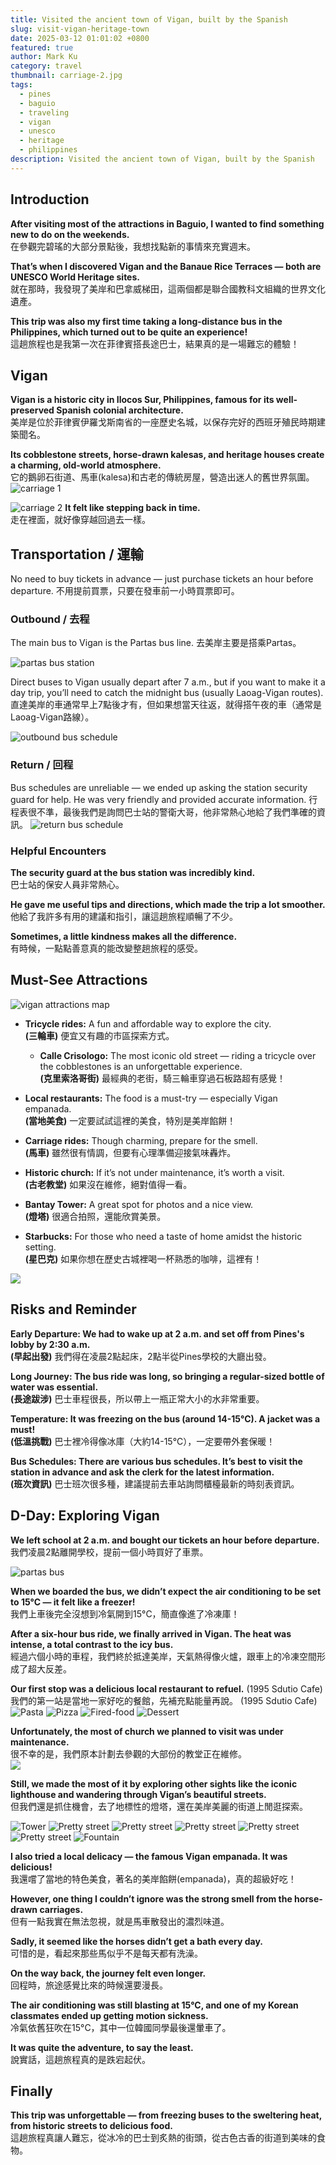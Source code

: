 ```yaml
---
title: Visited the ancient town of Vigan, built by the Spanish
slug: visit-vigan-heritage-town
date: 2025-03-12 01:01:02 +0800
featured: true
author: Mark Ku
category: travel
thumbnail: carriage-2.jpg
tags:
  - pines
  - baguio
  - traveling
  - vigan
  - unesco
  - heritage
  - philippines
description: Visited the ancient town of Vigan, built by the Spanish
---
```


## Introduction  
**After visiting most of the attractions in Baguio, I wanted to find something new to do on the weekends.**  
在參觀完碧瑤的大部分景點後，我想找點新的事情來充實週末。  

**That’s when I discovered Vigan and the Banaue Rice Terraces — both are UNESCO World Heritage sites.**  
就在那時，我發現了美岸和巴拿威梯田，這兩個都是聯合國教科文組織的世界文化遺產。  

**This trip was also my first time taking a long-distance bus in the Philippines, which turned out to be quite an experience!**  
這趟旅程也是我第一次在菲律賓搭長途巴士，結果真的是一場難忘的體驗！  

## Vigan  
**Vigan is a historic city in Ilocos Sur, Philippines, famous for its well-preserved Spanish colonial architecture.**  
美岸是位於菲律賓伊羅戈斯南省的一座歷史名城，以保存完好的西班牙殖民時期建築聞名。  

**Its cobblestone streets, horse-drawn kalesas, and heritage houses create a charming, old-world atmosphere.**  
它的鵝卵石街道、馬車(kalesa)和古老的傳統房屋，營造出迷人的舊世界氛圍。  
![carriage 1](carriage-1.jpg)

![carriage 2](carriage-2.jpg)
**It felt like stepping back in time.**  
走在裡面，就好像穿越回過去一樣。  

## Transportation / 運輸

No need to buy tickets in advance — just purchase tickets an hour before departure.
不用提前買票，只要在發車前一小時買票即可。
### Outbound / 去程
The main bus to Vigan is the Partas bus line.
去美岸主要是搭乘Partas。

![partas bus station](partas-bus-station.jpg)

Direct buses to Vigan usually depart after 7 a.m., but if you want to make it a day trip, you’ll need to catch the midnight bus (usually Laoag-Vigan routes).
直達美岸的車通常早上7點後才有，但如果想當天往返，就得搭午夜的車（通常是Laoag-Vigan路線）。

![outbound bus schedule](outbound-bus-schedule.jpg)
### Return / 回程
Bus schedules are unreliable — we ended up asking the station security guard for help. He was very friendly and provided accurate information.
行程表很不準，最後我們是詢問巴士站的警衛大哥，他非常熱心地給了我們準確的資訊。
![return bus schedule](return-bus-schedule.jpg)

### Helpful Encounters  
**The security guard at the bus station was incredibly kind.**  
巴士站的保安人員非常熱心。  

**He gave me useful tips and directions, which made the trip a lot smoother.**  
他給了我許多有用的建議和指引，讓這趟旅程順暢了不少。  

**Sometimes, a little kindness makes all the difference.**  
有時候，一點點善意真的能改變整趟旅程的感受。  

## Must-See Attractions
![vigan attractions map](vigan-attraction-map.png)

- **Tricycle rides:** A fun and affordable way to explore the city.  
  **(三輪車)** 便宜又有趣的市區探索方式。  
  - **Calle Crisologo:** The most iconic old street — riding a tricycle over the cobblestones is an unforgettable experience.  
    **(克里索洛哥街)** 最經典的老街，騎三輪車穿過石板路超有感覺！  

- **Local restaurants:** The food is a must-try — especially Vigan empanada.  
  **(當地美食)** 一定要試試這裡的美食，特別是美岸餡餅！  

- **Carriage rides:** Though charming, prepare for the smell.  
  **(馬車)** 雖然很有情調，但要有心理準備迎接氣味轟炸。  

- **Historic church:** If it’s not under maintenance, it’s worth a visit.  
  **(古老教堂)** 如果沒在維修，絕對值得一看。  

- **Bantay Tower:** A great spot for photos and a nice view.  
  **(燈塔)** 很適合拍照，還能欣賞美景。  

- **Starbucks:** For those who need a taste of home amidst the historic setting.  
  **(星巴克)** 如果你想在歷史古城裡喝一杯熟悉的咖啡，這裡有！  
  
![](starbucks.jpg)

## Risks and Reminder  
**Early Departure: We had to wake up at 2 a.m. and set off from Pines's lobby by 2:30 a.m.**  
**(早起出發)** 我們得在凌晨2點起床，2點半從Pines學校的大廳出發。  

**Long Journey: The bus ride was long, so bringing a regular-sized bottle of water was essential.**  
**(長途跋涉)** 巴士車程很長，所以帶上一瓶正常大小的水非常重要。  

**Temperature: It was freezing on the bus (around 14-15°C). A jacket was a must!**  
**(低溫挑戰)** 巴士裡冷得像冰庫（大約14-15°C），一定要帶外套保暖！  

**Bus Schedules: There are various bus schedules. It’s best to visit the station in advance and ask the clerk for the latest information.**  
**(班次資訊)** 巴士班次很多種，建議提前去車站詢問櫃檯最新的時刻表資訊。  

## D-Day: Exploring Vigan  
**We left school at 2 a.m. and bought our tickets an hour before departure.**  
我們凌晨2點離開學校，提前一個小時買好了車票。  

![partas bus](partas-bus.jpg)

**When we boarded the bus, we didn’t expect the air conditioning to be set to 15°C — it felt like a freezer!**  
我們上車後完全沒想到冷氣開到15°C，簡直像進了冷凍庫！ 

**After a six-hour bus ride, we finally arrived in Vigan. The heat was intense, a total contrast to the icy bus.**  
經過六個小時的車程，我們終於抵達美岸，天氣熱得像火爐，跟車上的冷凍空間形成了超大反差。  

**Our first stop was a delicious local restaurant to refuel.**   (1995 Sdutio Cafe)
我們的第一站是當地一家好吃的餐館，先補充點能量再說。  (1995 Sdutio Cafe)
![Pasta](pasta)
![Pizza](pizza.jpg)
![Fired-food](fired-food.jpg)
![Dessert](dessert.jpg)

**Unfortunately, the most of church we planned to visit was under maintenance.**  
很不幸的是，我們原本計劃去參觀的大部份的教堂正在維修。  
![](church-1.jpg)

**Still, we made the most of it by exploring other sights like the iconic lighthouse and wandering through Vigan’s beautiful streets.**  
但我們還是抓住機會，去了地標性的燈塔，還在美岸美麗的街道上閒逛探索。  

![Tower](tower.jpg)
![Pretty street](pretty-street-1.jpg)
![Pretty street](pretty-street-2.jpg)
![Pretty street](pretty-street-3.jpg)
![Pretty street](pretty-street-4.jpg)
![Pretty street](pretty-street-5.jpg)
![Fountain](fountain.jpg)

**I also tried a local delicacy — the famous Vigan empanada. It was delicious!**  
我還嚐了當地的特色美食，著名的美岸餡餅(empanada)，真的超級好吃！  

**However, one thing I couldn’t ignore was the strong smell from the horse-drawn carriages.**  
但有一點我實在無法忽視，就是馬車散發出的濃烈味道。  

**Sadly, it seemed like the horses didn’t get a bath every day.**  
可惜的是，看起來那些馬似乎不是每天都有洗澡。  

**On the way back, the journey felt even longer.**  
回程時，旅途感覺比來的時候還要漫長。  

**The air conditioning was still blasting at 15°C, and one of my Korean classmates ended up getting motion sickness.**  
冷氣依舊狂吹在15°C，其中一位韓國同學最後還暈車了。  

**It was quite the adventure, to say the least.**  
說實話，這趟旅程真的是跌宕起伏。  

## Finally

**This trip was unforgettable — from freezing buses to the sweltering heat, from historic streets to delicious food.**  
這趟旅程真讓人難忘，從冰冷的巴士到炙熱的街頭，從古色古香的街道到美味的食物。  

